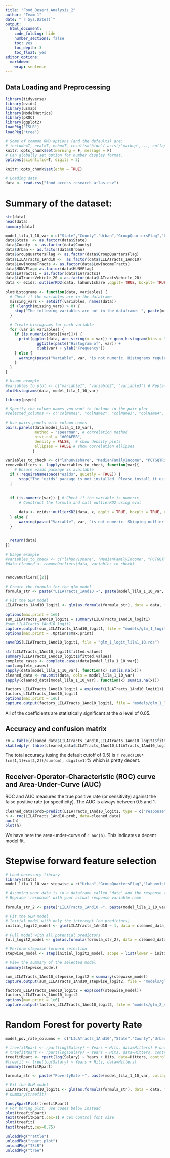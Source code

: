 ```yaml
---
title: "Food_Desert_Analysis_2"
author: "Team 1"
date: "`r Sys.Date()`"
output:
  html_document:
    code_folding: hide
    number_sections: false
    toc: yes
    toc_depth: 3
    toc_float: yes
editor_options: 
  markdown: 
    wrap: sentence
---
```

## Data Loading and Preprocessing
```r
library(tidyverse)
library(ezids)
library(usmap)
library(ModelMetrics)
library(pROC) 
library(ggplot2)
loadPkg("ISLR")
loadPkg("tree") 
```


```r
# Some of common RMD options (and the defaults) are: 
# include=T, eval=T, echo=T, results='hide'/'asis'/'markup',..., collapse=F, warning=T, message=T, error=T, cache=T, fig.width=6, fig.height=4, fig.dim=c(6,4) #inches, fig.align='left'/'center','right', 
knitr::opts_chunk$set(warning = F, message = F)
# Can globally set option for number display format.
options(scientific=T, digits = 5) 
```

```r
knitr::opts_chunk$set(echo = TRUE)
```


```r
# Loading data
data <- read.csv("food_access_research_atlas.csv")

```

# Summary of the dataset:

```r
str(data)
head(data)
summary(data)
```


```r
model_lila_1_10_var = c("State","County","Urban","GroupQuartersFlag","LowIncomeTracts","lahunv1share","PCTGQTRS","MedianFamilyIncome","lawhite1","lablack1","laasian1","lahisp1","lanhopi1","laomultir1","laaian1","lakids10","lakids1","TractKids","laseniors1","laseniors10","TractKids","TractSeniors","TractWhite","TractBlack","TractAsian","TractNHOPI","TractAIAN","TractOMultir","TractHispanic","TractHUNV","TractSNAP", "PovertyRate")
data$State  <- as.factor(data$State)
data$County  <- as.factor(data$County)
data$Urban <- as.factor(data$Urban)
data$GroupQuartersFlag <- as.factor(data$GroupQuartersFlag)
data$LILATracts_1And10 <-  as.factor(data$LILATracts_1And10)
data$LowIncomeTracts <- as.factor(data$LowIncomeTracts)
data$HUNVFlag= as.factor(data$HUNVFlag)
data$LATracts1 = as.factor(data$LATracts1)
data$LATractsVehicle_20 = as.factor(data$LATractsVehicle_20)
data <- ezids::outlierKD2(data, lahunv1share ,qqplt= TRUE, boxplt= TRUE, rm = TRUE)


``` 

```r



plotHistograms <- function(data, variables) {
  # Check if the variables are in the dataframe
  missing_vars <- setdiff(variables, names(data))
  if (length(missing_vars) > 0) {
    stop("The following variables are not in the dataframe: ", paste(missing_vars, collapse = ", "))
  }

  # Create histograms for each variable
  for (var in variables) {
    if (is.numeric(data[[var]])) {
      print(ggplot(data, aes_string(x = var)) + geom_histogram(bins = 30) + 
              ggtitle(paste("Histogram of", var)) +
              xlab(var) + ylab("Frequency"))
    } else {
      warning(paste("Variable", var, "is not numeric. Histograms require numeric variables."))
    }
  }
}

# Usage example
#variables_to_plot <- c("variable1", "variable2", "variable3") # Replace with your variable names
plotHistograms(data, model_lila_1_10_var)

```
```r
library(psych)

# Specify the column names you want to include in the pair plot
#selected_columns <- c("colName1", "colName2", "colName3", "colName4", "colName5", "colName6") # Replace with your actual column names

# Use pairs.panels with column names
pairs.panels(data[model_lila_1_10_var], 
             method = "spearman", # correlation method
             hist.col = "#00AFBB",
             density = FALSE,  # show density plots
             ellipses = FALSE # show correlation ellipses
            )

```  

```r
variables_to_check <- c("lahunv1share", "MedianFamilyIncome", "PCTGQTRS") 
removeOutliers <- lapply(variables_to_check, function(var){
    # Ensure ezids package is available
  if (!requireNamespace("ezids", quietly = TRUE)) {
      stop("The 'ezids' package is not installed. Please install it using install.packages('ezids').")
  }
  
  
  if (is.numeric(var)) { # Check if the variable is numeric
      # Construct the formula and call outlierKD2 using eval
      
      data <- ezids::outlierKD2(data, x, qqplt = TRUE, boxplt = TRUE, rm = TRUE)
  } else {
      warning(paste("Variable", var, "is not numeric. Skipping outlier removal for this variable."))
  }
    
    
  return(data)
})

# Usage example
#variables_to_check <- c("lahunv1share", "MedianFamilyIncome", "PCTGQTRS") # Replace with your variables#
#data_cleaned <- removeOutliers(data, variables_to_check)


removeOutliers[[2]]

```

```r
# Create the formula for the glm model
formula_str <- paste("LILATracts_1And10 ~", paste(model_lila_1_10_var, collapse = " + "))

# Fit the GLM model
LILATracts_1And10_logit1 <- glm(as.formula(formula_str), data = data, family = binomial(link = "logit"))


```

```r
options(max.print = 1e6)
sum_LILATracts_1And10_logit1 = summary(LILATracts_1And10_logit1)
#sum_LILATracts_1And10_logit1
capture.output(sum_LILATracts_1And10_logit1, file = "models/glm_1_logit_lila1_10_summary.txt")
options(max.print = .Options$max.print)
```

```r
saveRDS(LILATracts_1And10_logit1, file = "glm_1_logit_lila1_10.rds")

```

```r
str(LILATracts_1And10_logit1$fitted.values)
summary(LILATracts_1And10_logit1$fitted.values)
complete_cases <- complete.cases(data[model_lila_1_10_var])
sum(complete_cases)
sapply(data[model_lila_1_10_var], function(x) sum(is.na(x)))
cleaned_data <- na.omit(data, cols = model_lila_1_10_var)
sapply(cleaned_data[model_lila_1_10_var], function(x) sum(is.na(x)))
```

```r

factors_LILATracts_1And10_logit1 = exp(coef(LILATracts_1And10_logit1))
factors_LILATracts_1And10_logit1
options(max.print = 1e6)
capture.output(factors_LILATracts_1And10_logit1, file = "models/glm_1_logit_lila1_10_factors.txt")

```


All of the coefficients are statistically significant at the $\alpha$ level of 0.05.  

## Accuracy and confusion matrix  
```r

cm = table(cleaned_data$LILATracts_1And10,LILATracts_1And10_logit1$fitted.values>.5)
xkabledply( table(cleaned_data$LILATracts_1And10,LILATracts_1And10_logit1$fitted.values>.5), title = "Confusion matrix from Logit Model" )
```

The total accuracy (using the default cutoff of 0.5) is `r round(100*(cm[1,1]+cm[2,2])/sum(cm), digits=1)`% which is pretty decent.

## Receiver-Operator-Characteristic (ROC) curve and Area-Under-Curve (AUC)

ROC and AUC measures the true positive rate (or sensitivity) against the false positive rate (or specificity). The AUC is always between 0.5 and 1.  

```r

cleaned_data$prob=predict(LILATracts_1And10_logit1, type = c("response")) # Add new column of predicted probabilities
h <- roc(LILATracts_1And10~prob, data=cleaned_data)
auc(h)
plot(h)
```

We have here the area-under-curve of `r auc(h)`.  This indicates a decent model fit.




# Stepwise forward feature selection

```r
# Load necessary library
library(stats)
model_lila_1_10_var_stepwise = c("Urban","GroupQuartersFlag","lahunv1share","PCTGQTRS","MedianFamilyIncome","lawhite1","lablack1","laasian1","lahisp1","lanhopi1","laomultir1","laaian1","lakids10","lakids1","TractKids","laseniors1","laseniors10","TractKids","TractSeniors","TractWhite","TractBlack","TractAsian","TractNHOPI","TractAIAN","TractOMultir","TractHispanic","TractHUNV","TractSNAP", "PovertyRate")

# Assuming your data is in a dataframe called 'data' and the response variable is 'response'
# Replace 'response' with your actual response variable name

formula_str_2 <- paste("LILATracts_1And10 ~", paste(model_lila_1_10_var_stepwise, collapse = " + "))

# Fit the GLM model
# Initial model with only the intercept (no predictors)
initial_logit2_model <- glm(LILATracts_1And10 ~ 1, data = cleaned_data, family = binomial(link = "logit"))

# Full model with all potential predictors
full_logit2_model <- glm(as.formula(formula_str_2), data = cleaned_data, family = binomial(link = "logit"))

# Perform stepwise forward selection
stepwise_model <- step(initial_logit2_model, scope = list(lower = initial_logit2_model, upper = full_logit2_model), direction = "forward")

# View the summary of the selected model
summary(stepwise_model)

```
```r
sum_LILATracts_1And10_stepwise_logit2 = summary(stepwise_model)
capture.output(sum_LILATracts_1And10_stepwise_logit2, file = "models/glm_2_stepwise_logit_lila1_10_summary.txt")
```

```r

factors_LILATracts_1And10_logit2 = exp(coef(stepwise_model))
factors_LILATracts_1And10_logit2
options(max.print = 1e6)
capture.output(factors_LILATracts_1And10_logit2, file = "models/glm_2_stepwise_logit_lila1_10_factors.txt")

```



# Random Forest for poverty Rate


```r
model_pov_rate_columns =  c("LILATracts_1And10","State","County","Urban","GroupQuartersFlag","LowIncomeTracts","lahunv1share","PCTGQTRS","MedianFamilyIncome","lawhite1","lablack1","laasian1","lahisp1","lanhopi1","laomultir1","laaian1","lakids10","lakids1","TractKids","laseniors1","laseniors10","TractKids","TractSeniors","TractWhite","TractBlack","TractAsian","TractNHOPI","TractAIAN","TractOMultir","TractHispanic","TractHUNV","TractSNAP", "")
```

```r
# treefitRpart <- rpart(log(Salary) ~ Years + Hits, data=Hitters) # only 7 terminal/leaf  nodes, c.f. 8 from the tree function above
# treefitRpart <- rpart(log(Salary) ~ Years + Hits, data=Hitters, control = list(maxdepth = 8) ) # still only 7 terminal/leaf nodes. cp =0.01 is default (cost complexity)
treefitRpart <- rpart(log(Salary) ~ Years + Hits, data=Hitters, control = list(maxdepth = 8, cp=0.009) ) # 8 terminal/leaf nodes, but slightly different than the nodes from the tree function above. 
#treefit <- tree(log(Salary) ~ Years + Hits, data=Hitters)
summary(treefitRpart)

formula_str <- paste("PovertyRate ~", paste(model_lila_1_10_var, collapse = " + "))

# Fit the GLM model
LILATracts_1And10_logit1 <- glm(as.formula(formula_str), data = data, family = binomial(link = "logit"))
# summary(treefit)
```

```r
fancyRpartPlot(treefitRpart)
# For boring plot, use codes below instead
plot(treefitRpart) 
text(treefitRpart,cex=1) # cex control font size
plot(treefit) 
text(treefit,cex=0.75)
```



```r
unloadPkg("rattle") 
unloadPkg("rpart.plot")
unloadPkg("ISLR")
unloadPkg("tree") 
```

